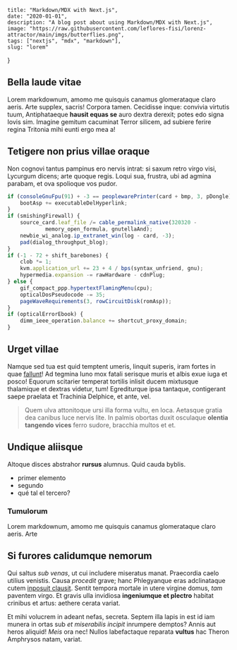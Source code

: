 
    title: "Markdown/MDX with Next.js",
    date: "2020-01-01",
    description: "A blog post about using Markdown/MDX with Next.js",
    image: "https://raw.githubusercontent.com/leflores-fisi/lorenz-attractor/main/imgs/butterflies.png",
    tags: ["nextjs", "mdx", "markdown"],
    slug: "lorem"
}

## Bella laude vitae

Lorem markdownum, amomo me quisquis canamus glomerataque claro aeris. Arte
supplex, sacris! Corpora tamen. Cecidisse inque: convivia virtutis tuum,
Antiphataeque **hausit equas se** auro dextra derexit; potes edo signa Iovis
sim. Imagine gemitum cacuminat Terror silicem, ad subiere ferire regina Tritonia
mihi eunti ergo mea a!

## Tetigere non prius villae oraque

Non cognovi tantus pampinus ero nervis intrat: si saxum retro virgo visi,
Lycurgum dicens; arte quoque regis. Loqui sua, frustra, ubi ad agmina parabam,
et ova spolioque vos pudor.

```js
if (consoleGnuFpu(91) + -3 == peoplewarePrinter(card + bmp, 3, pDongle)) {
    bootAsp += executableDelHyperlink;
}
if (smishingFirewall) {
    source_card.leaf_file /= cable_permalink_native(320320 -
            memory_open_formula, gnutellaAnd);
    newbie_wi_analog.ip_extranet_win(log - card, -3);
    pad(dialog_throughput_blog);
}
if (-1 - 72 + shift_barebones) {
    clob *= 1;
    kvm.application_url += 23 + 4 / bps(syntax_unfriend, gnu);
    hypermedia.expansion -= rawHardware - cdnPlug;
} else {
    gif_compact_ppp.hypertextFlamingMenu(cpu);
    opticalDosPseudocode -= 35;
    pageWaveRequirements(3, rowCircuitDisk(romAsp));
}
if (opticalErrorEbook) {
    dimm_ieee_operation.balance += shortcut_proxy_domain;
}
```

## Urget villae

Namque sed tua est quid temptent umeris, linquit superis, iram fortes in quae
[fallunt](http://gradibus.org/)! Ad tegmina Iuno mox fatali serisque muris et
albis exue iuga et posco! Equorum scitarier temperat tortilis inlisit ducem
mixtusque thalamique et dextras videtur, tum! Egrediturque ipsa tantaque,
contigerant saepe praelata et Trachinia Delphice, et ante, vel.

> Quem ulva attonitoque ursi illa forma vultu, en loca. Aetasque gratia dea
> canibus luce nervis lite. In palmis obortas duxit osculaque **olentia tangendo
> vices** ferro sudore, bracchia multos et et.

## Undique aliisque

Altoque disces abstrahor **rursus** alumnus. Quid cauda byblis.
- primer elemento
- segundo
- qué tal el tercero?

### Tumulorum
Lorem markdownum, amomo me quisquis canamus glomerataque claro aeris. Arte

## Si furores calidumque nemorum

Qui saltus *sub venas*, ut cui includere miseratus manat. Praecordia caelo
utilius venistis. Causa *procedit* grave; hanc Phlegyanque eras adclinataque
cutem [inposuit clausit](http://neque.org/). Sentit tempora mortale in utere
virgine domus, *tam* paventem virgo. Et gravis ulla invidiosa **ingeniumque et
plectro** habitat crinibus et artus: aethere cerata variat.

Et mihi volucrem in adeant nefas, secreta. Septem illa lapis in est id iam
munera in ortas sub *et miserabilis incipit* inrumpere demptos? Annis aut heros
aliquid! *Meis* ora nec! Nullos labefactaque reparata **vultus** hac Theron
Amphrysos natam, variat.

